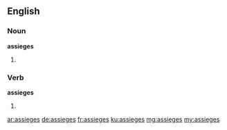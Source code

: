 ==English==

===Noun===
'''assieges'''

# {{plural of|assiege}}

===Verb===
'''assieges'''
# {{en-third-person singular of|assiege}}

[[ar:assieges]]
[[de:assieges]]
[[fr:assieges]]
[[ku:assieges]]
[[mg:assieges]]
[[my:assieges]]